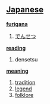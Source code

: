 == [[Japanese]] ==                                          

'''[[furigana]]'''
# [[でんせつ]]

'''[[reading]]'''
# densetsu

'''[[meaning]]'''
# [[tradition]]
# [[legend]]
# [[folklore]]